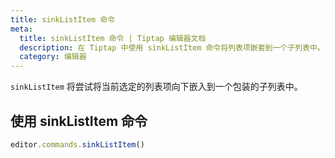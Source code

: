 ```yaml
---
title: sinkListItem 命令
meta:
  title: sinkListItem 命令 | Tiptap 编辑器文档
  description: 在 Tiptap 中使用 sinkListItem 命令将列表项嵌套到一个子列表中。了解更多信息请查看我们的文档！
  category: 编辑器
---
```


`sinkListItem` 将尝试将当前选定的列表项向下嵌入到一个包装的子列表中。

## 使用 sinkListItem 命令

```js
editor.commands.sinkListItem()
```